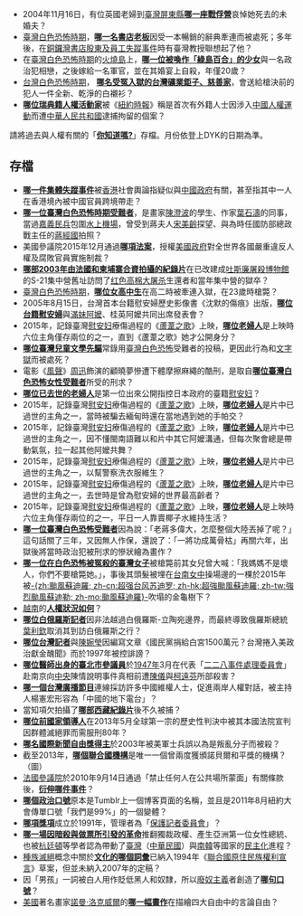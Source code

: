 *2004年11月16日，有位英國老婦到[[臺灣|臺灣]][[屏東縣|屏東縣]]'''[[麟洛戰俘營|哪一座戰俘營]]'''哀悼她死去的未婚夫？
*[[臺灣白色恐怖時期|臺灣白色恐怖時期]]，'''[[陳冠英|哪一名書店老板]]'''因受一本暢銷的辭典牽連而被處死；多年後，在[[銅鑼灣書店股東及員工失蹤事件|銅鑼灣書店股東及員工失蹤事件]]時有臺灣教授聯想起了他？
*在[[臺灣白色恐怖時期|臺灣白色恐怖時期]]的[[綠島鄉|火燒島]]上，'''[[蘇素霞|哪一位被喚作「綠島百合」的少女]]'''與一名政治犯相戀，之後嫁給一名軍官，並在其婚宴上自殺，年僅20歲？
*[[台灣白色恐怖時期|台灣白色恐怖時期]]， '''[[劉傳明|哪名受冤入獄的台灣礦業鉅子、慈善家]]'''，會送給槍決前的犯人一件全新、乾淨的白襯衫？
*'''[[彼得·達林|哪位瑞典籍人權活動家]]'''被《[[紐約時報|紐約時報]]》稱是首次有外籍人士因涉入[[中國維權運動|中國人權運動]]而遭[[中華人民共和國|中華人民共和國]]逮捕拘留的個案？





<noinclude>

請將過去與人權有關的「'''[[WP:DYK|你知道嗎?]]'''」存檔。月份依登上DYK的日期為準。
==存檔==
* '''[[銅鑼灣書店股東及員工失蹤事件|哪一件集體失蹤事件]]'''被[[香港|香港]]社會輿論指疑似與[[中國政府|中國政府]]有關，甚至指其中一人在香港境內被中國官員跨境帶走？
*[[歐陽文_(臺灣)|'''哪一位臺灣白色恐怖時期受難者''']]，是畫家[[陳澄波|陳澄波]]的學生、作家[[葉石濤|葉石濤]]的同事，當過[[嘉義民兵|嘉義民兵]]包圍[[水上機場|水上機場]]，曾受到蔣夫人[[宋美齡|宋美齡]]探望、與為時任國防部總政戰主任的[[蔣經國|蔣經國]]拍照？
*美國參議院2015年12月通過'''[[全球馬格尼茨基人權問責法|哪項法案]]'''，授權[[美國政府|美國政府]]對全世界各國嚴重違反人權及腐敗官員實施制裁？
*'''[[S-21：紅色高棉殺人機器|哪部2003年由法國和柬埔寨合資拍攝的紀錄片]]'''在已改建成[[吐斯廉屠殺博物館|吐斯廉屠殺博物館]]的S-21集中營舊址訪問了[[红色高棉大屠杀|红色高棉大屠杀]]生還者和當年集中營的獄卒？
*[[臺灣白色恐怖時期|臺灣白色恐怖時期]]，'''[[傅如芝|哪位女高中生]]'''在高二時被牽連入獄，在23歲時槍斃？
*2005年8月15日，台灣首本台籍慰安婦歷史影像書《沈默的傷痕》出版，'''[[寅嬌阿嬤|哪位台籍慰安婦]]'''與[[滿妹阿嬤|滿妹阿嬤]]、桂英阿嬤共同出席發表會？
*2015年，記錄臺灣[[慰安妇|慰安妇]]療傷過程的《[[蘆葦之歌|蘆葦之歌]]》上映，'''[[蓮花阿嬤|哪位老婦人]]'''是上映時六位主角僅存兩位的之一，直到《蘆葦之歌》她才公開身分？
*'''[[童尚經|哪位臺灣兒童文學先驅]]'''常錄用[[臺灣白色恐怖|臺灣白色恐怖]]受難者的投稿，更因此行為和[[文字獄|文字獄]]而被處死？
*電影《[[風聲_(電影)|風聲]]》[[周迅|周迅]]飾演的顧曉夢慘遭下體摩擦麻繩的酷刑，是取自'''[[沈嫄璋|哪位臺灣白色恐怖女性受難者]]'''所受的刑求？
*'''[[大桃阿嬤|哪位已去世的老婦人]]'''是第一位出來公開指控日本政府的臺籍[[慰安妇|慰安妇]]？
*2015年，記錄臺灣[[慰安妇|慰安妇]]療傷過程的《[[蘆葦之歌|蘆葦之歌]]》上映，'''[[陳鴦阿嬤|哪位老婦人]]'''是片中已過世的主角之一，當時被騙去緬甸時還在當地遇到她的手帕交？
*2015年，記錄臺灣[[慰安妇|慰安妇]]療傷過程的《[[蘆葦之歌|蘆葦之歌]]》上映，'''[[沈中阿嬤|哪位老婦人]]'''是片中已過世的主角之一，因不懂閩南語難以和片中其它阿嬤溝通，但每次聚會總是帶動氣氛，拉一起其他阿嬤共舞？
*2015年，記錄臺灣[[慰安妇|慰安妇]]療傷過程的《[[蘆葦之歌|蘆葦之歌]]》上映，'''[[滿妹阿嬤|哪位老婦人]]'''是片中已過世的主角之一，以幫警察洗衣服維生？
*2015年，記錄臺灣[[慰安妇|慰安妇]]療傷過程的《[[蘆葦之歌|蘆葦之歌]]》上映，'''[[秀妹阿嬤|哪位老婦人]]'''是片中已過世的主角之一，去世時是曾為慰安婦的世界最高齡者？
*2015年，記錄臺灣[[慰安妇|慰安妇]]療傷過程的《[[蘆葦之歌|蘆葦之歌]]》上映，'''[[小桃阿嬤|哪位老婦人]]'''是上映時六位主角僅存兩位的之一，平日一人靠賣椰子水維持生活？
*'''[[歐陽劍華|哪一位臺灣白色恐怖受難者]]'''因為說：「老蔣多偉大，怎麼整個大陸丟掉了呢？」這句話關了三年，又因無人作保，還說了：「一將功成萬骨枯」再關六年，出獄後將當時政治犯被刑求的慘狀繪為畫作？
*'''[[丁窈窕|哪一位在白色恐怖被冤殺的臺灣女子]]'''被槍斃前其女兒曾大喊：「我媽媽不是壞人，你們不要槍斃她。」，事後其頭髮被埋在[[台南女中|台南女中]]操場邊的一棵於2015年被[[颱風蘇迪羅_(2015年)|-{zh:颱風蘇迪羅; zh-cn:超强台风苏迪罗; zh-hk:超強颱風蘇迪羅; zh-tw:強烈颱風蘇迪勒; zh-mo:颱風蘇迪羅}-]]吹塌的金龜樹下？
*[[越南|越南]]的'''[[越南人權|人權狀況如何]]'''？
*'''[[帕維爾·舍列梅特|哪位白俄羅斯記者]]'''因非法越過白俄羅斯-立陶宛邊界，而最終導致俄羅斯總統[[鮑利斯·尼古拉耶維奇·葉利欽|葉利欽]]取消其到訪白俄羅斯之行？
*'''[[謝忠良|哪位台灣記者]]'''與[[陳婉瑩|陳婉瑩]]因編寫文章《國民黨捐給白宮1500萬元？台灣捲入美政治獻金醜聞》而於1997年被控誹謗？
*'''[[黃朝生|哪位醫師出身的臺北市參議員]]'''於[[1947年|1947年]]3月在代表「[[二二八事件處理委員會|二二八事件處理委員會]]」赴南京向[[中華民國政府|中央]]陳情說明事件真相前遭[[陳儀|陳儀]]與[[柯遠芬|柯遠芬]]所部殺害？
*'''[[為人民服務_(央廣)|哪一個台灣廣播節目]]'''連線採訪許多中國維權人士，促進兩岸人權對話，被主持人楊憲宏形容為「中國的地下電台」？
*當知項欠拍攝了'''[[不再恐惧|哪部西藏紀錄片]]'''後不久被捕？
*'''[[里奧斯·蒙特|哪位前國家領導人]]'''在2013年5月全球第一宗的歷史性判決中被其本國法院宣判因群體滅絕罪而需服刑80年？
*'''[[馬贊·德納|哪名國際新聞自由獎得主]]'''於2003年被美軍士兵誤以為是叛亂分子而被殺？
*截至2013年，'''[[联合国难民署|哪個聯合國機構]]'''是唯一一個曾兩度獲頒諾貝爾和平獎的機構？（圖）
*[[法國參議院|法國參議院]]於2010年9月14日通過「禁止任何人在公共場所蒙面」有關條款後，'''[[法國禁蒙面事件|衍伸哪件事件]]'''？
*'''[[我們就是那99%的人|哪個政治口號]]'''原本是Tumblr上一個博客頁面的名稱，並且是2011年8月紐約大會傳單口號「我們是99%」的一個變體？
*'''[[国际新闻自由奖|哪項獎項]]'''成立於1991年，管理者為「[[保護記者委員會|保護記者委員會]]」？
*'''[[人民力量革命_(1986年)|哪一場因暗殺與做票所引發的革命]]'''推翻獨裁政權、產生亞洲第一位女性總統、也被[[塞繆爾·P·亨廷頓|杭廷頓]]等學者認為帶動了[[臺灣|臺灣]]（[[中華民國|中華民國]]）與[[南韓|南韓]]等國家的[[民主化|民主化]]進程？
*[[種族滅絕|種族滅絕]]概念中關於'''[[文化灭绝|文化的哪個詞彙]]'''已納入1994年《[[聯合國原住民族權利宣言|聯合國原住民族權利宣言]]》草案，但並未納入2007年的定稿？
*因「男孩」一詞被白人用作貶低黑人和奴隸，所以[[廢奴主義|廢奴主義]]者創造了'''[[我是一個男人！|哪句口號]]'''？
*[[美國|美國]]著名畫家[[諾曼·洛克威爾|諾曼·洛克威爾]]的'''[[言論自由_(畫像)|哪一幅畫作]]'''在描繪四大自由中的言論自由？
</noinclude>